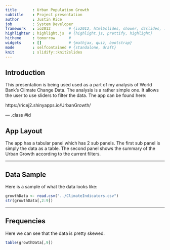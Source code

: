 ```yaml
---
title       : Urban Population Growth
subtitle    : Project presentation
author      : Justin Rice
job         : System Developer
framework   : io2012        # {io2012, html5slides, shower, dzslides, ...}
highlighter : highlight.js  # {highlight.js, prettify, highlight}
hitheme     : tomorrow      # 
widgets     : []            # {mathjax, quiz, bootstrap}
mode        : selfcontained # {standalone, draft}
knit        : slidify::knit2slides
---
```


## Introduction

This presentation is being used used as a part of my analysis of World Bank's Climate Change Data. The analysis is a rather simple one. It allows the user to use sliders to filter the data.
The app can be found here:

https://ricej2.shinyapps.io/UrbanGrowth/

--- .class #id 

## App Layout
The app has a tabular panel which has 2 sub panels. The first sub panel is simply the data as a table. The second panel shows the summary of the Urban Growth according to the current filters.

---

## Data Sample

Here is a sample of what the data looks like:
```r
growthData <- read.csv("../ClimateIndicators.csv")
str(growthData[,2:9])
```


---

## Frequencies

Here we can see that the data is pretty skewed.
```r
table(growthData[,9])
```